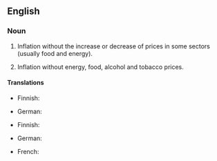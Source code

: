 {{also|core-inflation}}
==English==

===Noun===
{{en-noun|-|s}}

# {{lb|en|economics}} Inflation without the increase or decrease of prices in some sectors (usually food and energy).
# {{lb|en|economics|in the Eurozone}} Inflation without energy, food, alcohol and tobacco prices.

====Translations====
{{trans-top|inflation without the increase or decrease of prices in some sectors}}
* Finnish: {{t|fi|pohjainflaatio}}
{{trans-mid}}
* German: {{t|de|Kerninflation|f}}
{{trans-bottom}}

{{trans-top|Eurozone: inflation without energy, food, alcohol and tobacco prices}}
* Finnish: {{t|fi|pohjainflaatio}}
{{trans-mid}}
* German: {{t|de|Kerninflation|f}}
{{trans-bottom}}

{{checktrans-top}}
* French: {{t-check|fr|inflation sous-jacente}}
{{trans-mid}}
{{trans-bottom}}